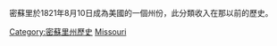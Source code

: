 密蘇里於1821年8月10日成為美國的一個州份，此分類收入在那以前的歷史。
[[Category:密蘇里州歷史|Category:密蘇里州歷史]]
[[Category:建国前美国各州的历史|Missouri]]